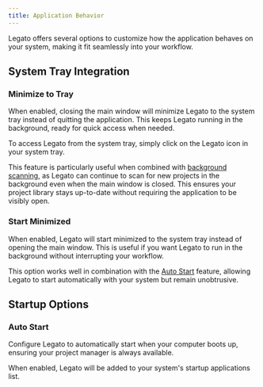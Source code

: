 ```yaml
---
title: Application Behavior
---
```


Legato offers several options to customize how the application behaves on your system, making it fit seamlessly into your workflow.

## System Tray Integration

### Minimize to Tray

When enabled, closing the main window will minimize Legato to the system tray instead of quitting the application. This keeps Legato running in the background, ready for quick access when needed.

To access Legato from the system tray, simply click on the Legato icon in your system tray.

This feature is particularly useful when combined with [background scanning](/legato/scanning-projects#automatic-background-scanning), as Legato can continue to scan for new projects in the background even when the main window is closed. This ensures your project library stays up-to-date without requiring the application to be visibly open.

### Start Minimized

When enabled, Legato will start minimized to the system tray instead of opening the main window. This is useful if you want Legato to run in the background without interrupting your workflow.

This option works well in combination with the [Auto Start](#auto-start) feature, allowing Legato to start automatically with your system but remain unobtrusive.

## Startup Options

### Auto Start

Configure Legato to automatically start when your computer boots up, ensuring your project manager is always available.

When enabled, Legato will be added to your system's startup applications list.
